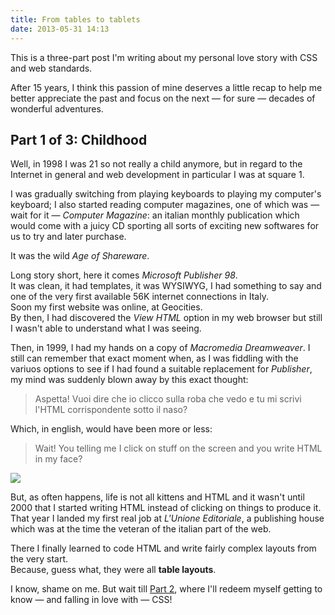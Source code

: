 ```yaml
---
title: From tables to tablets
date: 2013-05-31 14:13
---
```



This is a three-part post I'm writing about my personal love story with CSS and web standards.

After 15 years, I think this passion of mine deserves a little recap to help me better appreciate
the past and focus on the next &mdash; for sure &mdash; decades of wonderful adventures.

## Part 1 of 3: Childhood

Well, in 1998 I was 21 so not really a child anymore, but in regard to the Internet in general and web development in particular I was at square 1.

I was gradually switching from playing keyboards to playing my computer's keyboard; I also started reading computer magazines, one of which was &mdash; wait for it &mdash; _Computer Magazine_: an italian monthly publication which would come with a juicy CD sporting all sorts of exciting new softwares for us to try and later purchase.

It was the wild _Age of Shareware_.

Long story short, here it comes _Microsoft Publisher 98_.  
It was clean, it had templates, it was WYSIWYG, I had something to say and one of the very first available 56K internet connections in Italy.  
Soon my first website was online, at Geocities.  
By then, I had discovered the _View HTML_ option in my web browser but still I wasn't able to understand what I was seeing.

Then, in 1999, I had my hands on a copy of _Macromedia Dreamweaver_. I still can remember that exact moment when, as I was fiddling with the variuos options to see if I had found a suitable replacement for _Publisher_, my mind was suddenly blown away by this exact thought:

> Aspetta! Vuoi dire che io clicco sulla roba che vedo e tu mi scrivi l'HTML corrispondente sotto il naso?

Which, in english, would have been more or less:

> Wait! You telling me I click on stuff on the screen and you write HTML in my face?

<UiFigureWithCaption caption='Me at the time of my sudden clarity moment.'>

![](../assets/images/posts/2013-05-31-from-tables-to-tablets/html-written.jpg)

</UiFigureWithCaption>

But, as often happens, life is not all kittens and HTML and it wasn't until 2000 that I started writing HTML instead of clicking on things to produce it.  
That year I landed my first real job at _L'Unione Editoriale_, a publishing house which was at the time the veteran of the italian part of the web.

There I finally learned to code HTML and write fairly complex layouts from the very start.  
Because, guess what, they were all **table layouts**.

I know, shame on me. But wait till [Part 2](/blog/2013-06-02-from-tables-to-tablets-part-2-of-3-adolescence/), where I'll redeem myself getting to know &mdash; and falling in love with &mdash; CSS!
